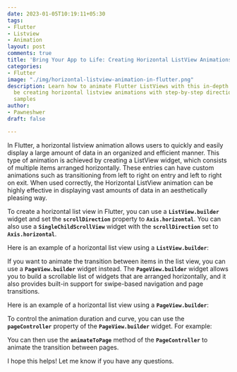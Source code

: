 ```yaml
---
date: 2023-01-05T10:19:11+05:30
tags:
- Flutter
- Listview
- Animation
layout: post
comments: true
title: 'Bring Your App to Life: Creating Horizontal ListView Animations with Flutter'
categories:
- Flutter
image: "./img/horizontal-listview-animation-in-flutter.png"
description: Learn how to animate Flutter ListViews with this in-depth guide We will
  be creating horizontal listview animations with step-by-step directions and code
  samples
author:
- Pawneshwer
draft: false

---
```


In Flutter, a horizontal listview animation allows users to quickly and easily display a large amount of data in an organized and efficient manner. This type of animation is achieved by creating a ListView widget, which consists of multiple items arranged horizontally. These entries can have custom animations such as transitioning from left to right on entry and left to right on exit. When used correctly, the Horizontal ListView animation can be highly effective in displaying vast amounts of data in an aesthetically pleasing way.

To create a horizontal list view in Flutter, you can use a **`ListView.builder`** widget and set the **`scrollDirection`** property to **`Axis.horizontal`**. You can also use a **`SingleChildScrollView`** widget with the **`scrollDirection`** set to **`Axis.horizontal`**.

Here is an example of a horizontal list view using a **`ListView.builder`**:

<Gist id='6a81cb35f7e634aa559676727045ec32' file='ListView.builder.dart' />

If you want to animate the transition between items in the list view, you can use a **`PageView.builder`** widget instead. The **`PageView.builder`** widget allows you to build a scrollable list of widgets that are arranged horizontally, and it also provides built-in support for swipe-based navigation and page transitions.

Here is an example of a horizontal list view using a **`PageView.builder`**:

<Gist id='6a81cb35f7e634aa559676727045ec32' file='PageView.builder.dart' />

To control the animation duration and curve, you can use the **`pageController`** property of the **`PageView.builder`** widget. For example:

<Gist id='6a81cb35f7e634aa559676727045ec32' file='pageController.dart' />

You can then use the **`animateToPage`** method of the **`PageController`** to animate the transition between pages.

<Gist id='6a81cb35f7e634aa559676727045ec32' file='animateToPage.dart' />

I hope this helps! Let me know if you have any questions.